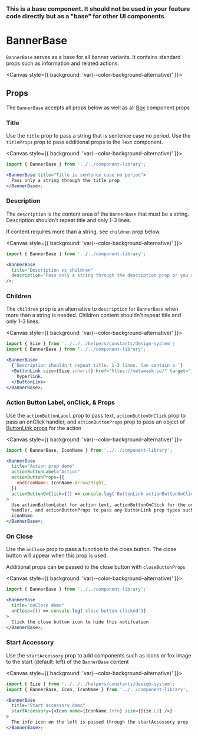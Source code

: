 
### This is a base component. It should not be used in your feature code directly but as a "base" for other UI components

# BannerBase

`BannerBase` serves as a base for all banner variants. It contains standard props such as information and related actions.

<Canvas style={{ background: 'var(--color-background-alternative)' }}>
  <Story id="components-componentlibrary-bannerbase--default-story" />
</Canvas>

## Props

The `BannerBase` accepts all props below as well as all [Box](/docs/components-ui-box--default-story#props) component props

<ArgsTable of={BannerBase} />

### Title

Use the `title` prop to pass a string that is sentence case no period. Use the `titleProps` prop to pass additional props to the `Text` component.

<Canvas style={{ background: 'var(--color-background-alternative)' }}>
  <Story id="components-componentlibrary-bannerbase--title" />
</Canvas>

```jsx
import { BannerBase } from '../../component-library';

<BannerBase title="Title is sentence case no period">
  Pass only a string through the title prop
</BannerBase>;
```

### Description

The `description` is the content area of the `BannerBase` that must be a string. Description shouldn't repeat title and only 1-3 lines.

If content requires more than a string, see `children` prop below.

<Canvas style={{ background: 'var(--color-background-alternative)' }}>
  <Story id="components-componentlibrary-bannerbase--description" />
</Canvas>

```jsx
import { BannerBase } from '../../component-library';

<BannerBase
  title="Description vs children"
  description="Pass only a string through the description prop or you can use children if the contents require more"
/>;
```

### Children

The `children` prop is an alternative to `description` for `BannerBase` when more than a string is needed. Children content shouldn't repeat title and only 1-3 lines.

<Canvas style={{ background: 'var(--color-background-alternative)' }}>
  <Story id="components-componentlibrary-bannerbase--children" />
</Canvas>

```jsx
import { Size } from '../../../helpers/constants/design-system';
import { BannerBase } from '../../component-library';

<BannerBase>
  {`Description shouldn't repeat title. 1-3 lines. Can contain a `}
  <ButtonLink size={Size.inherit} href="https://metamask.io/" target="_blank">
    hyperlink.
  </ButtonLink>
</BannerBase>;
```

### Action Button Label, onClick, & Props

Use the `actionButtonLabel` prop to pass text, `actionButtonOnClick` prop to pass an onClick handler, and `actionButtonProps` prop to pass an object of [ButtonLink props](/docs/components-componentlibrary-buttonlink--default-story) for the action

<Canvas style={{ background: 'var(--color-background-alternative)' }}>
  <Story id="components-componentlibrary-bannerbase--action-button" />
</Canvas>

```jsx
import { BannerBase, IconName } from '../../component-library';

<BannerBase
  title="Action prop demo"
  actionButtonLabel="Action"
  actionButtonProps={{
    endIconName: IconName.Arrow2Right,
  }}
  actionButtonOnClick={() => console.log('ButtonLink actionButtonOnClick demo')}
>
  Use actionButtonLabel for action text, actionButtonOnClick for the onClick
  handler, and actionButtonProps to pass any ButtonLink prop types such as
  iconName
</BannerBase>;
```

### On Close

Use the `onClose` prop to pass a function to the close button. The close button will appear when this prop is used.

Additional props can be passed to the close button with `closeButtonProps`

<Canvas style={{ background: 'var(--color-background-alternative)' }}>
  <Story id="components-componentlibrary-bannerbase--on-close" />
</Canvas>

```jsx
import { BannerBase } from '../../component-library';

<BannerBase
  title="onClose demo"
  onClose={() => console.log('close button clicked')}
>
  Click the close button icon to hide this notifcation
</BannerBase>;
```

### Start Accessory

Use the `startAccessory` prop to add components such as icons or fox image to the start (default: left) of the `BannerBase` content

<Canvas style={{ background: 'var(--color-background-alternative)' }}>
  <Story id="components-componentlibrary-bannerbase--start-accessory" />
</Canvas>

```jsx
import { Size } from '../../../helpers/constants/design-system';
import { BannerBase, Icon, IconName } from '../../component-library';

<BannerBase
  title="Start accessory demo"
  startAccessory={<Icon name={IconName.Info} size={Size.LG} />}
>
  The info icon on the left is passed through the startAccessory prop
</BannerBase>;
```
